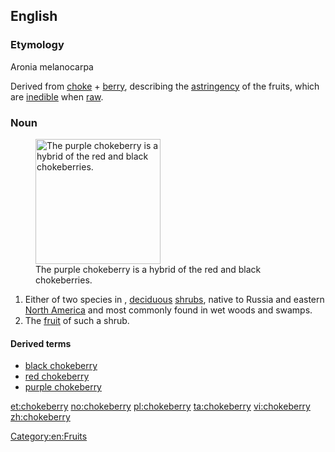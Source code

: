 ==English==

===Etymology===
{{wikipedia}}
Aronia melanocarpa

Derived from [[choke]] + [[berry]], describing the [[astringency]] of the fruits, which are [[inedible]] when [[raw]].

===Noun===
{{en-noun|chokeberries}}
[[Image:Aronia prunifolia0.jpg|thumb|right|200px|The purple chokeberry is a hybrid of the red and black chokeberries.]]
# Either of two species in {{taxlink|Aronia|genus}}, [[deciduous]] [[shrub]]s, native to Russia and eastern [[North America]] and most commonly found in wet woods and swamps. 
# The [[fruit]] of such a shrub.

====Derived terms====
* [[black chokeberry]]
* [[red chokeberry]]
* [[purple chokeberry]]

[[Category:en:Fruits]]

[[et:chokeberry]]
[[no:chokeberry]]
[[pl:chokeberry]]
[[ta:chokeberry]]
[[vi:chokeberry]]
[[zh:chokeberry]]